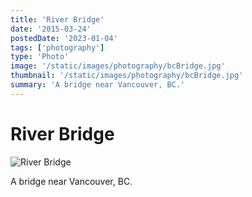 ```yaml
---
title: 'River Bridge'
date: '2015-03-24'
postedDate: '2023-01-04'
tags: ['photography']
type: 'Photo'
image: '/static/images/photography/bcBridge.jpg'
thumbnail: '/static/images/photography/bcBridge.jpg'
summary: 'A bridge near Vancouver, BC.'
---
```


# River Bridge

![River Bridge](/static/images/photography/bcBridge.jpg)

A bridge near Vancouver, BC.